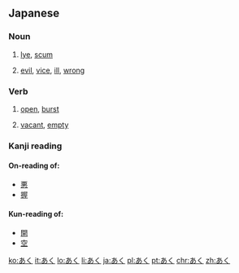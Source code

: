==Japanese==

===Noun===
{{ja-noun}}

# {{ja-def|灰汁}} [[lye]], [[scum]]
# {{ja-def|悪}} [[evil]], [[vice]], [[ill]], [[wrong]]

===Verb===
{{ja-verb|type=1}}

# {{ja-def|開く}} [[open]], [[burst]]
# {{ja-def|空く}} [[vacant]], [[empty]]

===Kanji reading===
{{ja-kanji reading|rom=aku}}

====On-reading of:====
* [[悪]]
* [[握]]

====Kun-reading of:====
* [[開]]
* [[空]]

[[ko:あく]]
[[it:あく]]
[[lo:あく]]
[[li:あく]]
[[ja:あく]]
[[pl:あく]]
[[pt:あく]]
[[chr:あく]]
[[zh:あく]]